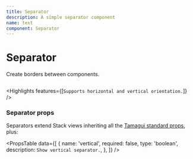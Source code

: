 ```yaml
---
title: Separator
description: A simple separator component
name: text
component: Separator
---
```


# Separator

<Description>Create borders between components.</Description>

<HeroContainer>
  <SeparatorDemo />
</HeroContainer>

```jsx hero template=Separator

```

<Highlights features={[`Supports horizontal and vertical orientation.`]} />

### Separator props

Separators extend Stack views inheriting all the [Tamagui standard props](/docs/intro/props), plus:

<PropsTable
  data={[
    {
      name: 'vertical',
      required: false,
      type: 'boolean',
      description: `Show vertical separator.`,
    },
  ]}
/>
